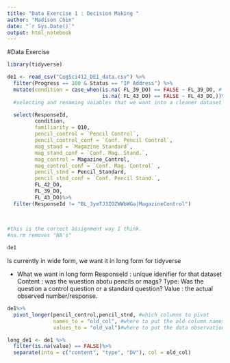 ```yaml
---
title: "Data Exercise 1 : Decision Making "
author: "Madison Chin"
date: "`r Sys.Date()`"
output: html_notebook
---
```



#Data Exercise 
```r
library(tidyverse)
```


```r
de1 <- read_csv("CogSci412_DE1_data.csv") %>%
  filter(Progress == 100 & Status == "IP Address") %>%
  mutate(condition = case_when(is.na( FL_39_DO) == FALSE ~ FL_39_DO, # if this condition is true do this first case
                               is.na( FL_43_DO) == FALSE ~ FL_43_DO,))%>% #if not do this second case
  #selecting and renaming vaiables that we want into a cleaner dataset

  select(ResponseId,
         condition,
         familiarity = Q10,
         pencil_control = `Pencil Control`, 
         pencil_control_conf = `Conf. Pencil Control`, 
         mag_stand = `Magazine Standard`,
         mag_stand_conf = `Conf. Mag. Stand.`, 
         mag_control = Magazine_Control,
         mag_control_conf = `Conf. Mag. Control` ,
         pencil_stnd = Pencil_Standard,
         pencil_stnd_conf = `Conf. Pencil Stand.`, 
         FL_42_DO,
         FL_39_DO,
         FL_43_DO)%>%
  filter(ResponseId != "BL_3ymTJ3ZOZWWbWGa|MagazineControl")
  
  

#this is the correct assignment way I think.
#na.rm removes "NA's"

```

```r
de1
```

Is currently in wide form, we want it in long form for tidyverse

- What we want in long form 
ResponseId : unique idenifier for that dataset
Content : was the wuestion abotu pencils or mags?
Type: Was the question a control question or a standard question?
Value : the actual observed number/response. 

```r
de1%>%
  pivot_longer(pencil_control,pencil_stnd, #which columns to pivot
               names_to = "old_col", #where to put the old column names 
               values_to = "old_val")#where to put the data observations 
```

```r
long_de1 <- de1 %>%
  filter(is.na(value) == FALSE)%>%
  separate(into = c("content", "type", "DV"), col = old_col)
```

